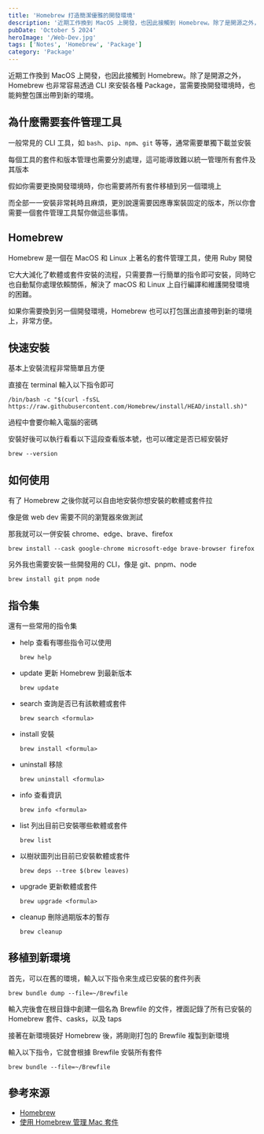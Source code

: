 ```yaml
---
title: 'Homebrew 打造簡潔優雅的開發環境'
description: '近期工作換到 MacOS 上開發，也因此接觸到 Homebrew。除了是開源之外，Homebrew 也非常容易透過 CLI 來安裝各種 Package，當需要換開發環境時，也能夠整包匯出帶到新的環境。'
pubDate: 'October 5 2024'
heroImage: '/Web-Dev.jpg'
tags: ['Notes', 'Homebrew', 'Package']
category: 'Package'
---
```


近期工作換到 MacOS 上開發，也因此接觸到 Homebrew。除了是開源之外，Homebrew 也非常容易透過 CLI 來安裝各種 Package，當需要換開發環境時，也能夠整包匯出帶到新的環境。

## 為什麼需要套件管理工具

一般常見的 CLI 工具，如 `bash`、`pip`、`npm`、`git` 等等，通常需要單獨下載並安裝

每個工具的套件和版本管理也需要分別處理，這可能導致難以統一管理所有套件及其版本

假如你需要更換開發環境時，你也需要將所有套件移植到另一個環境上

而全部一一安裝非常耗時且麻煩，更別說還需要因應專案裝固定的版本，所以你會需要一個套件管理工具幫你做這些事情。

## Homebrew

Homebrew 是一個在 MacOS 和 Linux 上著名的套件管理工具，使用 Ruby 開發

它大大減化了軟體或套件安裝的流程，只需要靠一行簡單的指令即可安裝，同時它也自動幫你處理依賴關係，解決了 macOS 和 Linux 上自行編譯和維護開發環境的困難。

如果你需要換到另一個開發環境，Homebrew 也可以打包匯出直接帶到新的環境上，非常方便。

## 快速安裝

基本上安裝流程非常簡單且方便

直接在 terminal 輸入以下指令即可

```bash=
/bin/bash -c "$(curl -fsSL https://raw.githubusercontent.com/Homebrew/install/HEAD/install.sh)"
```

過程中會要你輸入電腦的密碼

安裝好後可以執行看看以下這段查看版本號，也可以確定是否已經安裝好

```bash=
brew --version
```

## 如何使用

有了 Homebrew 之後你就可以自由地安裝你想安裝的軟體或套件拉

像是做 web dev 需要不同的瀏覽器來做測試

那我就可以一併安裝 chrome、edge、brave、firefox

```bash=
brew install --cask google-chrome microsoft-edge brave-browser firefox
```

另外我也需要安裝一些開發用的 CLI，像是 git、pnpm、node

```bash=
brew install git pnpm node
```

## 指令集

還有一些常用的指令集

* help 查看有哪些指令可以使用

    ```bash=
    brew help
    ```
* update 更新 Homebrew 到最新版本

    ```bash=
    brew update
    ```

* search 查詢是否已有該軟體或套件

    ```bash=
    brew search <formula>
    ```

* install 安裝

    ```bash=
    brew install <formula>
    ```

* uninstall 移除

    ```bash=
    brew uninstall <formula>
    ```

* info 查看資訊

    ```bash=
    brew info <formula>
    ```

* list 列出目前已安裝哪些軟體或套件

    ```bash=
    brew list
    ```

* 以樹狀圖列出目前已安裝軟體或套件

    ```bash=
    brew deps --tree $(brew leaves)
    ```

* upgrade 更新軟體或套件

    ```bash=
    brew upgrade <formula>
    ```

* cleanup 刪除過期版本的暫存

    ```bash=
    brew cleanup
    ```

## 移植到新環境

首先，可以在舊的環境，輸入以下指令來生成已安裝的套件列表

```bash=
brew bundle dump --file=~/Brewfile
```

輸入完後會在根目錄中創建一個名為 Brewfile 的文件，裡面記錄了所有已安裝的 Homebrew 套件、casks，以及 taps

接著在新環境裝好 Homebrew 後，將剛剛打包的 Brewfile 複製到新環境

輸入以下指令，它就會根據 Brewfile 安裝所有套件

```bash=
brew bundle --file=~/Brewfile
```

## 參考來源

* [Homebrew](https://brew.sh/zh-tw/)
* [使用 Homebrew 管理 Mac 套件](https://ithelp.ithome.com.tw/articles/10231649)